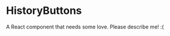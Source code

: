 
<Meta title="@flapjs/services/history/HistoryButtons"
    component={HistoryButtons}/>

# HistoryButtons

A React component that needs some love. Please describe me! :(

<Props of={HistoryButtons}/>

